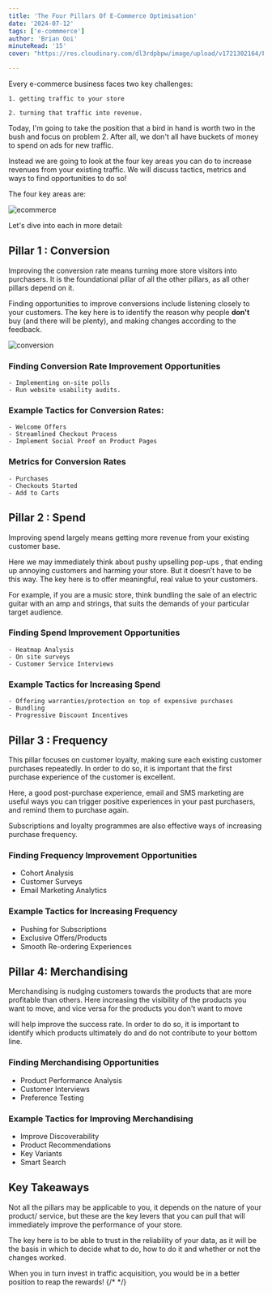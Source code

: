 ```yaml
---
title: 'The Four Pillars Of E-Commerce Optimisation'
date: '2024-07-12'
tags: ['e-commmerce']
author: 'Brian Ooi'
minuteRead: '15'
cover: "https://res.cloudinary.com/dl3rdpbpw/image/upload/v1721302164/Frame_427323226_ywg4ig.png"

---
```


Every e-commerce business faces two key challenges:

    1. getting traffic to your store 

    2. turning that traffic into revenue.

Today, I'm going to take the position that a bird in hand is worth two in the bush and focus on problem 2. After all, we don't all have buckets of money to spend on ads for new traffic.

Instead we are going to look at the four key areas you can do to increase revenues from your existing traffic. We will discuss tactics, metrics and ways to find opportunities to do so!

The four key areas are:

![ecommerce](https://res.cloudinary.com/dl3rdpbpw/image/upload/v1721302164/Frame_427323226_ywg4ig.png)

Let's dive into each in more detail:

## Pillar 1 : Conversion 

Improving the conversion rate means turning more store visitors into purchasers. It is the foundational pillar of all the other pillars, as all other pillars depend on it.

Finding opportunities to improve conversions include listening closely to your customers. The key here is to identify the reason why people **don't** buy (and there will be plenty), and making changes according to the feedback.

<ImageWithCaption src="https://res.cloudinary.com/dl3rdpbpw/image/upload/v1721466339/conversion_pillar_pic_g8fevp.png" alt='conversion' caption='Placing UGC (user -generated content) in product pages significantly increases trust in customers and improves conversion rates' />


![conversion]()

### Finding Conversion Rate Improvement Opportunities

    - Implementing on-site polls
    - Run website usability audits.


### Example Tactics for Conversion Rates:

    - Welcome Offers
    - Streamlined Checkout Process
    - Implement Social Proof on Product Pages


### Metrics for Conversion Rates

    - Purchases
    - Checkouts Started
    - Add to Carts


## Pillar 2 : Spend

Improving spend largely means getting more revenue from your existing customer base.

Here we may immediately think about pushy upselling pop-ups , that ending up annoying customers and harming your store. But it doesn’t have to be this way. The key here is to offer meaningful, real value to your customers.

For example, if you are a music store, think bundling the sale of an electric guitar with an amp and strings, that suits the demands of your particular target audience.

<ImageWithCaption src="https://res.cloudinary.com/dl3rdpbpw/image/upload/v1721466339/bundling_pic_ubqkox.png" alt='conversion' caption='Bundling different products in a meaningful way frames the offer in a more attractive way for the customer' />

### Finding Spend Improvement Opportunities

    - Heatmap Analysis
    - On site surveys
    - Customer Service Interviews

### Example Tactics for Increasing Spend

    - Offering warranties/protection on top of expensive purchases
    - Bundling
    - Progressive Discount Incentives


## Pillar 3 : Frequency

This pillar focuses on customer loyalty, making sure each existing customer purchases repeatedly. In order to do so, it is important that the first purchase experience of the customer is excellent.

Here, a good post-purchase experience, email and SMS marketing are useful ways you can trigger positive experiences in your past purchasers, and remind them to purchase again.

Subscriptions and loyalty programmes are also effective ways of increasing purchase frequency.

<ImageWithCaption src="https://res.cloudinary.com/dl3rdpbpw/image/upload/v1721466339/subscription_pic_kd5jfu.png" alt='subscription' caption='Look for ways to incorporate subscription plans, according to your customers demands.' />


### Finding Frequency Improvement Opportunities

- Cohort Analysis
- Customer Surveys
- Email Marketing Analytics

### Example Tactics for Increasing Frequency

- Pushing for Subscriptions
- Exclusive Offers/Products
- Smooth Re-ordering Experiences

## Pillar 4: Merchandising

Merchandising is nudging customers towards the products that are more profitable than others. Here increasing the visibility of the products you want to move, and vice versa for the products you don't want to move

will help improve the success rate. In order to do so, it is important to identify which products ultimately do and do not contribute to your bottom line.

<ImageWithCaption src="https://res.cloudinary.com/dl3rdpbpw/image/upload/v1721466339/merchandising_pic_utlxdy.png" alt='subscription' caption='Dyson has a "Deals" section where it is easily accessible ' />

### Finding Merchandising Opportunities

- Product Performance Analysis
- Customer Interviews
- Preference Testing

### Example Tactics for Improving Merchandising

- Improve Discoverability
- Product Recommendations
- Key Variants
- Smart Search


## Key Takeaways

Not all the pillars may be applicable to you, it depends on the nature of your product/ service, but these are the key levers that you can pull that will immediately improve the performance of your store.

The key here is to be able to trust in the reliability of your data, as it will be the basis in which to decide what to do, how to do it and whether or not the changes worked.

When you in turn invest in traffic acquisition, you would be in a better position to reap the rewards!
{/* <CustomImage src="https://raw.githubusercontent.com/brandcell/brandcell-blog-2024/main/images/pillars-ecommerce.webp" alt="CGPT has SSG"/> */}
